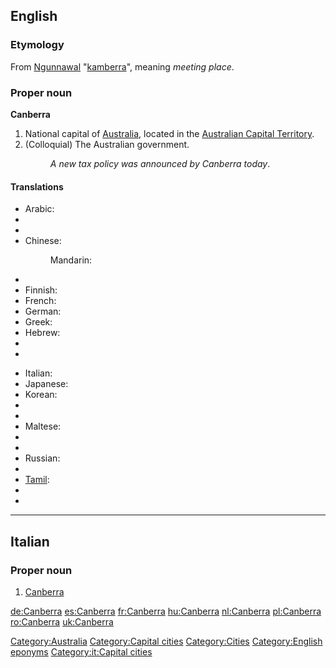 {{wikipedia}}
==English==

===Etymology===
From [[w:Ngunnawal language|Ngunnawal]] "[[kamberra]]", meaning ''meeting place''.

===Proper noun===
'''Canberra'''

# National capital of [[Australia]], located in the [[Australian Capital Territory]].
# (Colloquial) The Australian government.
#: ''A new tax policy was announced by Canberra today''.

====Translations====
{{trans-top|Capital of Australia}}
* Arabic: {{t|ar|كانبرا|f|tr=kanbera}}
* {{trreq|Armenian}}
* {{trreq|Catalan}}
* Chinese:
*: Mandarin: {{t|cmn|堪培拉|tr=Kānpéilā|sc=Hani}}
* {{trreq|Esperanto}}
* Finnish: {{t|fi|Canberra}}
* French: {{t-|fr|Canberra}}
* German: {{t+|de|Canberra}}
* Greek: {{t-|el|Καμπέρα|f|tr=Kambéra}}
* Hebrew: {{t|he|קנברה|f|tr=qanbera}}
* {{trreq|Hungarian}}
* {{trreq|Ido}}
{{trans-mid}}
* Italian: {{t|it|Canberra}}
* Japanese: {{t|ja|キャンベラ|tr=Kyanbera}}
* Korean: {{t|ko|캔버라|tr=Kanbeora}}
* {{trreq|Latvian}}
* {{trreq|Lithuanian}}
* Maltese: {{t|mt|Kanberra|xs=Maltese}}
* {{trreq|Persian}}
* {{trreq|Portuguese}}
* Russian: {{t-|ru|Канберра|f|tr=Kanbérra, Kánberra}}
* {{trreq|Spanish}}
* [[Tamil]]: {{t|ta|கான்பரா|xs=Tamil}}
* {{trreq|Thai}}
* {{trreq|Vietnamese}}
{{trans-bottom}}

[[Category:Australia]]
[[Category:Capital cities]]
[[Category:Cities]]
[[Category:English eponyms]]

----

==Italian==
{{wikipedia|lang=it}}

===Proper noun===
{{it-proper noun}} {{f}}

# [[#English|Canberra]]

[[Category:it:Capital cities]]

[[de:Canberra]]
[[es:Canberra]]
[[fr:Canberra]]
[[hu:Canberra]]
[[nl:Canberra]]
[[pl:Canberra]]
[[ro:Canberra]]
[[uk:Canberra]]